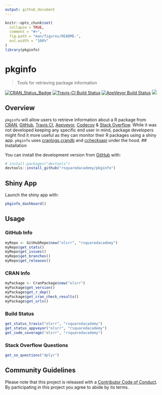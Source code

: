```yaml
---
output: github_document
---
```


<!-- README.md is generated from README.Rmd. Please edit that file -->

```r
knitr::opts_chunk$set(
  collapse = TRUE,
  comment = "#>",
  fig.path = "man/figures/README-",
  out.width = "100%"
)
library(pkginfo)
```
# pkginfo

> Tools for retrieving package information

[![CRAN\_Status\_Badge](https://www.r-pkg.org/badges/version/pkginfo)](https://cran.r-project.org/package=pkginfo) 
[![Travis-CI Build Status](https://travis-ci.org/rsquaredacademy/pkginfo.svg?branch=master)](https://travis-ci.org/rsquaredacademy/pkginfo) [![AppVeyor Build Status](https://ci.appveyor.com/api/projects/status/github/rsquaredacademy/pkginfo?branch=master&svg=true)](https://ci.appveyor.com/project/aravindhebbali/pkginfo) ![](https://img.shields.io/badge/lifecycle-experimental-orange.svg)

## Overview

`pkginfo` will allow users to retrieve information about a R package from [CRAN](https://cran.r-project.org/), [GitHub](https://github.com/), [Travis CI](https://travis-ci.org/), [Appveyor](https://ci.appveyor.com/), [Codecov](https://codecov.io/) & [Stack Overflow](https://stackoverflow.com/). While it was not developed keeping any specific end user in mind, package developers might find it more useful as they can monitor their R packages using a shiny app. `pkginfo` uses [cranlogs](https://cranlogs.r-pkg.org/),[crandb](https://github.com/r-hub/crandb) and [cchecksapi](https://github.com/ropenscilabs/cchecksapi) under the hood.
                                                                          ## Installation

You can install the development version from [GitHub](https://github.com/) with:

``` r
# install.packages("devtools")
devtools::install_github("rsquaredacademy/pkginfo")
```

## Shiny App

Launch the shiny app with:

```r
pkginfo_dashboard()
```		

## Usage

### GitHub Info

```r
myRepo <- GitHubRepo$new("olsrr", "rsquaredacademy")
myRepo$get_stats()
myRepo$get_issues()
myRepo$get_branches()
myRepo$get_releases()
```

### CRAN Info

```r
myPackage <- CranPackage$new("olsrr")
myPackage$get_version()
myPackage$get_r_dep()
myPackage$get_cran_check_results()
myPackage$get_urls()
```

### Build Status

```r
get_status_travis("olsrr", "rsquaredacademy")
get_status_appveyor("olsrr", "rsquaredacademy")
get_code_coverage("olsrr", "rsquaredacademy")
```

### Stack Overflow Questions

```r
get_so_questions("dplyr")
```

## Community Guidelines

Please note that this project is released with a [Contributor Code of Conduct](CODE_OF_CONDUCT.md).
By participating in this project you agree to abide by its terms.
